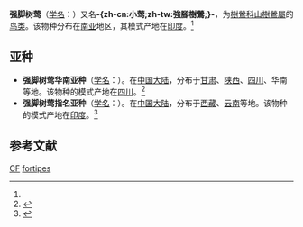 {{noteTA
|T=zh-cn:强脚树莺; zh-tw:小鶯; 
|1=zh-cn:强脚树莺; zh-tw:小鶯; 
}}
{{speciesbox
| name = 强脚树莺
| image = Brownish-flanked Bush Warbler I IMG 6777.jpg
| image_caption = 摄于[[印度|印度]][[喜马偕尔邦|喜马偕尔邦]]的Guna Pani
| status = LC | status_system = iucn3.1
|  status_ref = <ref name=iucn>{{IUCN2010|version=2010.3| assessors =  [[BirdLife_International|BirdLife International]] | year = 2009 | id = 148336 | title = Horornis  fortipes |downloaded = 2010-9-30}}</ref>
| genus = Horornis
| species = fortipes
| authority = (Hodgson 1845)<ref name='id3621'>{{cite web| url =http://www.bioinfo.cn/db05/BjdwSpecies.php?action=view&id=3621| title =强脚树莺| work =《中国动物物种编目数据库》| publisher =中国科学院微生物研究所| author =中国科学院动物研究所| accessdate =2009-04-04| deadurl =yes| archiveurl =https://web.archive.org/web/20160305054343/http://www.bioinfo.cn/db05/BjdwSpecies.php?action=view&id=3621| archivedate =2016-03-05}}</ref>
| synonyms = ''Cettia fortipes''
}}

'''强脚树莺'''（[[学名|学名]]：{{lang|la|''Horornis fortipes''}}）又名'''-{zh-cn:小莺;zh-tw:強腳樹鶯;}-'''，为[[樹鶯科|樹鶯科]][[山樹鶯屬|山樹鶯屬]]的[[鸟类|鸟类]]。该物种分布在[[南亚|南亚]]地区，其模式产地在[[印度|印度]]。<ref name='id3621'/>

== 亚种 ==
* '''强脚树莺华南亚种'''（[[学名|学名]]：{{lang|la|''Horornis fortipes davidiana''}}）。在[[中国大陆|中国大陆]]，分布于[[甘肃|甘肃]]、[[陕西|陕西]]、[[四川|四川]]、华南等地。该物种的模式产地在[[四川|四川]]。<ref name='id3622'>{{cite web| url =http://www.bioinfo.cn/db05/BjdwSpecies.php?action=view&id=3622| title =强脚树莺华南亚种| work =《中国动物物种编目数据库》| publisher =中国科学院微生物研究所| author =中国科学院动物研究所| accessdate =2009-04-04| deadurl =yes| archiveurl =https://web.archive.org/web/20160305013143/http://www.bioinfo.cn/db05/BjdwSpecies.php?action=view&id=3622| archivedate =2016-03-05}}</ref>
* '''强脚树莺指名亚种'''（[[学名|学名]]：{{lang|la|''Horornis fortipes fortipes''}}）。在[[中国大陆|中国大陆]]，分布于[[西藏|西藏]]、[[云南|云南]]等地。该物种的模式产地在[[印度|印度]]。<ref name='id3623'>{{cite web| url =http://www.bioinfo.cn/db05/BjdwSpecies.php?action=view&id=3623| title =强脚树莺指名亚种| work =《中国动物物种编目数据库》| publisher =中国科学院微生物研究所| author =中国科学院动物研究所| accessdate =2009-04-04| deadurl =yes| archiveurl =https://web.archive.org/web/20160305060618/http://www.bioinfo.cn/db05/BjdwSpecies.php?action=view&id=3623| archivedate =2016-03-05}}</ref>

== 参考文献 ==
{{reflist}}
{{Taxonbar|from=Q27075466}}

[[Category:IUCN红色名录无危物种|CF]]
[[Category:树莺属|fortipes]]


{{雀形目小作品}}